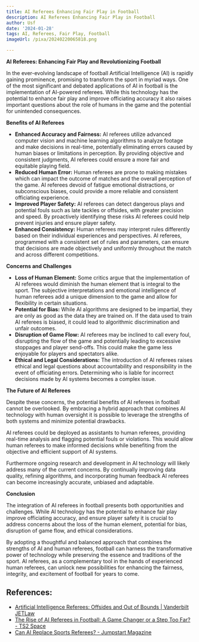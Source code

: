 ```yaml
---
title: AI Referees Enhancing Fair Play in Football
description: AI Referees Enhancing Fair Play in Football
author: Usf
date: '2024-01-28'
tags: AI, Referees, Fair Play, Football
imageUrl: /pixa/20240220065818.png

---
```

**AI Referees: Enhancing Fair Play and Revolutionizing Football**

In the ever-evolving landscape of football Artificial Intelligence (AI) is rapidly gaining  prominence,  promising to  transform the sport in myriad ways. One of the most significant and debated applications of AI in football is the implementation of AI-powered referees. While this  technology has the potential to enhance fair play and improve officiating accuracy it also raises important questions  about the role  of humans in the game and the potential for unintended consequences.

**Benefits of AI  Referees**

* **Enhanced Accuracy and Fairness:**  AI referees utilize advanced computer vision and machine learning algorithms to analyze footage and  make decisions in real-time, potentially eliminating errors caused by human biases  or limitations in perception. By providing objective and consistent judgments, AI  referees could ensure a  more fair and equitable playing  field.
* **Reduced Human Error:** Human referees  are prone to making  mistakes which can impact the outcome of matches and the overall perception of the  game. AI referees devoid of fatigue  emotional distractions, or subconscious biases, could provide a more reliable and consistent officiating experience.
* **Improved Player Safety:** AI referees can detect  dangerous plays and potential fouls such as late tackles or offsides, with greater precision and speed. By proactively identifying  these risks AI referees could help prevent injuries and ensure player safety.
* **Enhanced Consistency:** Human referees  may interpret rules differently based on their individual experiences and perspectives. AI referees,  programmed with a consistent  set of rules and  parameters, can  ensure that  decisions are  made objectively and uniformly throughout the match and across different competitions.

**Concerns and Challenges**

* **Loss of Human Element:** Some critics argue that the  implementation of AI  referees would diminish the human element that is integral to the sport. The subjective interpretations and emotional intelligence of  human  referees add a unique dimension to  the game  and allow for flexibility in certain situations.
* **Potential for Bias:** While AI algorithms are designed to  be impartial, they are only as good as the data  they are trained on. If  the data used to train  AI referees is  biased, it could lead  to algorithmic discrimination  and unfair outcomes.
* **Disruption of Game  Flow:**  AI referees may be inclined to call every foul, disrupting the flow of the game and potentially leading to  excessive stoppages and player  send-offs. This could make the game less enjoyable for players and spectators alike.
* **Ethical and  Legal Considerations:**  The introduction of AI referees raises ethical and legal questions about accountability and responsibility in the event of officiating errors. Determining who is liable for incorrect decisions made by AI systems becomes a complex issue.

**The Future of AI Referees**

Despite these concerns, the potential benefits of AI referees in football  cannot be overlooked. By embracing a  hybrid approach that combines AI technology  with human oversight it is possible to leverage the strengths of both systems  and minimize potential drawbacks.

AI referees could be deployed as assistants to human  referees, providing real-time analysis and flagging potential fouls or violations. This would allow human  referees to make informed decisions while  benefiting from the objective  and efficient support  of AI systems.

Furthermore ongoing research and development in AI technology will likely address many of the  current concerns. By continually improving data quality, refining algorithms, and incorporating human feedback AI referees can become  increasingly accurate, unbiased and adaptable.

**Conclusion**

The integration of  AI referees in football presents both opportunities and challenges. While AI technology has the potential to enhance fair play  improve officiating accuracy, and ensure player safety it is crucial to address concerns  about the loss of the human element, potential for bias, disruption of game  flow, and ethical considerations.

By adopting a thoughtful and balanced approach that combines the strengths of AI and human referees, football can harness the transformative  power of technology while preserving the essence and traditions of the sport. AI referees,  as a complementary tool in the hands of experienced human referees,  can unlock new  possibilities for enhancing the fairness, integrity, and excitement of football  for years to come.

## References:
- [Artificial Intelligence Referees: Offsides and Out of Bounds | Vanderbilt JETLaw](https://www.vanderbilt.edu/jetlaw/2023/11/13/artificial-intelligence-referees-offsides-and-out-of-bounds/)
- [The Rise of AI Referees in Football: A Game Changer or a Step Too Far? - TS2 Space](https://ts2.space/en/the-rise-of-ai-referees-in-football-a-game-changer-or-a-step-too-far/)
- [Can AI Replace Sports Referees? - Jumpstart Magazine](https://www.jumpstartmag.com/can-ai-replace-sports-referees/)
